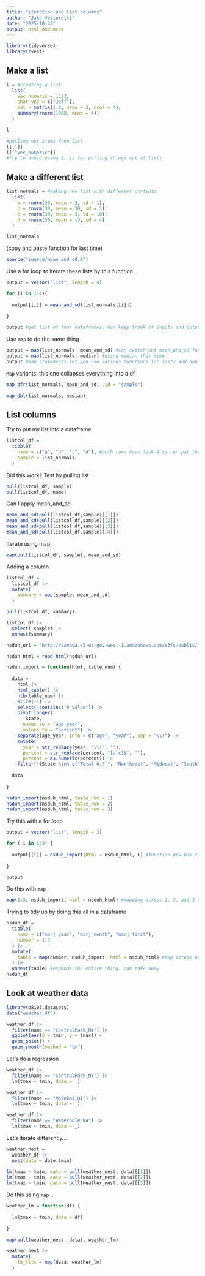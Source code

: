 ```yaml
---
title: "iteration and list columns"
author: "Jake Vettoretti"
date: "2025-10-28"
output: html_document
---
```


```r
library(tidyverse)
library(rvest)
```

## Make a list
```r
l = #creating a list
  list(
    vec_numeric = 1:23,
    char_vec = c("Jeff"),
    mat = matrix(1:8, nrow = 2, ncol = 4),
    summary(rnorm(1000, mean = 4))
  )

l

#pulling out items from list
l[[1]]
l[["vec_numeric"]]
#try to avoid using $, is for pulling things out of lists 
```

## Make a different list
```r
list_normals = #making new list with different contents
  list(
    a = rnorm(30, mean = 3, sd = 1),
    b = rnorm(30, mean = 30, sd = 1),
    c = rnorm(30, mean = 3, sd = 10),
    d = rnorm(30, mean = -3, sd = 4)
  )

list_normals
```

(copy and paste function for last time)
```r
source("source/mean_and_sd.R")
```


Use a for loop to iterate these lists by this function

```r
output = vector("list", length = 4)

for (i in 1:4){
  
  output[[i]] = mean_and_sd(list_normals[[i]])
  
}

output #get list of four dataframes, can keep track of inputs and outputs
```

Use `map` to do the same thing

```r
output = map(list_normals, mean_and_sd) #can switch out mean_and_sd function to apply whatever function you want
output = map(list_normals, median) #using median this time
output #map statements let you use various functions for lists and don't have to set length of output object, empty spots needed etc.
```

`Map` variants, this one collapses everything into a df
```r
map_dfr(list_normals, mean_and_sd, .id = "sample")

map_dbl(list_normals, median)
```

## List columns

Try to put my list into a dataframe.

```r
listcol_df = 
  tibble(
    name = c("a", "b", "c", "d"), #both rows have link 4 so can put them next to each other in df
    sample = list_normals
  )
```

Did this work? Test by pulling list

```r
pull(listcol_df, sample)
pull(listcol_df, name)
```

Can I apply mean_and_sd
```r
mean_and_sd(pull(listcol_df,sample)[[1]])
mean_and_sd(pull(listcol_df,sample)[[2]])
mean_and_sd(pull(listcol_df,sample)[[3]])
mean_and_sd(pull(listcol_df,sample)[[4]])
```

Iterate using map
```r
map(pull(listcol_df, sample), mean_and_sd)
```

Adding a column

```r
listcol_df = 
  listcol_df |> 
  mutate(
    summary = map(sample, mean_and_sd)
  )

pull(listcol_df, summary)
```

```r
listcol_df |> 
  select(-sample) |> 
  unnest(summary)
```

```r
nsduh_url = "http://samhda.s3-us-gov-west-1.amazonaws.com/s3fs-public/field-uploads/2k15StateFiles/NSDUHsaeShortTermCHG2015.htm"

nsduh_html = read_html(nsduh_url)

nsduh_import = function(html, table_num) {
  
  data = 
    html |> 
    html_table() |> 
    nth(table_num) |>
    slice(-1) |> 
    select(-contains("P Value")) |>
    pivot_longer(
      -State,
      names_to = "age_year", 
      values_to = "percent") |>
    separate(age_year, into = c("age", "year"), sep = "\\(") |>
    mutate(
      year = str_replace(year, "\\)", ""),
      percent = str_replace(percent, "[a-c]$", ""),
      percent = as.numeric(percent)) |>
    filter(!(State %in% c("Total U.S.", "Northeast", "Midwest", "South", "West")))
  
  data
  
}

nsduh_import(nsduh_html, table_num = 1)
nsduh_import(nsduh_html, table_num = 2)
nsduh_import(nsduh_html, table_num = 3)
```

Try this with a for loop

```r

output = vector("list", length = 3)

for ( i in 1:3) {
  
  output[[i]] = nsduh_import(html = nsduh_html, i) #function now has two specified arguments
  
}

output

```


Do this with `map`
```r
map(1:3, nsduh_import, html = nsduh_html) #mapping across 1, 2, and 3 using new nsduh function
```

Trying to tidy up by doing this all in a dataframe

```r

nsduh_df = 
  tibble(
    name = c("marj year", "marj month", "marj first"),
    number = 1:3 
  ) |> 
  mutate(
    table = map(number, nsduh_import, html = nsduh_html) #map across number column, apply this function, and do it here
  ) |> 
  unnest(table) #expands the entire thing, can take away
nsduh_df
```

## Look at weather data

```r
library(p8105.datasets)
data("weather_df")
```

```r
weather_df |> 
  filter(name == "CentralPark_NY") |> 
  ggplot(aes(x = tmin, y = tmax)) + 
  geom_point() + 
  geom_smooth(method = "lm")
```

Let's do a regression

```r
weather_df |> 
  filter(name == "CentralPark_NY") |> 
  lm(tmax ~ tmin, data = _)

weather_df |> 
  filter(name == "Molokai_HI") |> 
  lm(tmax ~ tmin, data = _)

weather_df |> 
  filter(name == "Waterhole_WA") |> 
  lm(tmax ~ tmin, data = _)

```

Let's iterate differently...

```r
weather_nest = 
  weather_df |> 
  nest(data = date:tmin)
```

```r
lm(tmax ~ tmin, data = pull(weather_nest, data)[[1]])
lm(tmax ~ tmin, data = pull(weather_nest, data)[[2]])
lm(tmax ~ tmin, data = pull(weather_nest, data)[[3]])
```

Do this using `map` .. 

```r
weather_lm = function(df) {
  
  lm(tmax ~ tmin, data = df)
  
}
```

```r
map(pull(weather_nest, data), weather_lm)
```



```r
weather_nest |> 
  mutate(
    lm_fits = map(data, weather_lm)
  )
```